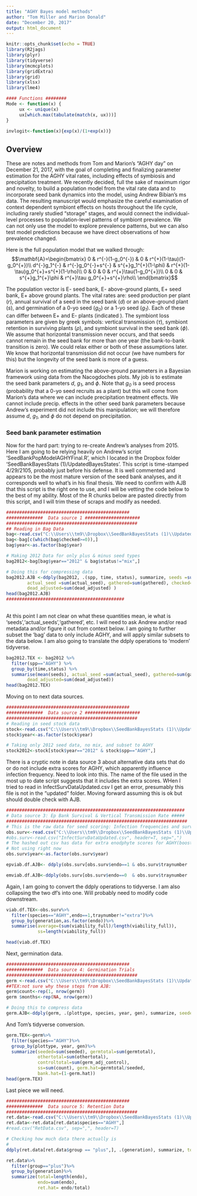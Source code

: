```yaml
---
title: "AGHY Bayes model methods"
author: "Tom Miller and Marion Donald"
date: "December 20, 2017"
output: html_document
---
```


```r
knitr::opts_chunk$set(echo = TRUE)
library(R2jags)
library(plyr)
library(tidyverse)
library(mcmcplots)
library(gridExtra)
library(grid)
library(xlsx)
library(lme4)

#### Functions ########
Mode <- function(x) {
     ux <- unique(x)
     ux[which.max(tabulate(match(x, ux)))]
}

invlogit<-function(x){exp(x)/(1+exp(x))}
```

## Overview
These are notes and methods from Tom and Marion's "AGHY day" on December 21, 2017, with the goal of completing and finalizing parameter estimation for the AGHY vital rates, including effects of symbiosis and precipitation treatment. We recently decided, full the sake of maximum rigor and novelty, to build a population model from the vital rate data and to incorporate seed bank dynamics into the model, using Andrew Bibian's ms data. The resulting manuscript would emphasize the careful examination of context dependent symbiont effects on hosts throughout the life cycle, including rarely studied "storage" stages, and would connect the individual-level processes to population-level patterns of symbiont prevalence. We can not only use the model to explore prevalence patterns, but we can also test model predictions because we have direct observations of how prevalence changed. 

Here is the full population model that we walked through:
$$\mathbf{A}=\begin{bmatrix} 
0 & r^{-}(1-g_0^{-}) & 0 & r^{+}(1-\tau)(1-g_0^{+})\\
d^{-}g_1^{-} & r^{-}g_0^{-}+s^{-} & s^{+}g_1^{+}(1-\phi) & r^{+}(1-\tau)g_0^{+}+s^{+}(1-\rho)\\
0 & 0 & 0 & r^{+}\tau(1-g_0^{+})\\
0 & 0 & s^{+}g_1^{+}\phi & r^{+}\tau g_0^{+}+s^{+}\rho\\
\end{bmatrix}$$

The population vector is E- seed bank, E- above-ground plants, E+ seed bank, E+ above ground plants. The vital rates are: seed production per plant ($\mathit{r}$), annual survival of a seed in the seed bank ($\mathit{d}$) or an above-ground plant ($\mathit{s}$), and germination of a 0-yo seed ($\mathit{g_0}$) or a 1-yo seed ($\mathit{g_1}$). Each of these can differ between E+ and E- plants (indicated ). The symbiont loss parameters are given by greek symbols: vertical transmission ($\mathit{\tau}$), symbiont retention in surviving plants ($\mathit{\rho}$), and symbiont survival in the seed bank ($\mathit{\phi}$). We assume that horizontal transmission never occurs, and that seeds cannot remain in the seed bank for more than one year (the bank-to-bank transition is zero). We could relax either or both of these assumptions later. We know that horizontal transmission did not occur (we have numbers for this) but the longevity of the seed bank is more of a guess. 

Marion is working on estimating the above-ground parameters in a Bayesian framework using data from the Nacogdoches plots. My job is to estimate the seed bank parameters $\mathit{d}$, $\mathit{g_1}$, and $\mathit{\phi}$. Note that $\mathit{g_0}$ is a seed process (probability that a 0-yo seed recruits as a plant) but this will come from Marion's data where we can include precipitation treatment effects. We cannot include precip. effects in the other seed bank parameters because Andrew's experiment did not include this manipulation; we will therefore assume $\mathit{d}$, $\mathit{g_1}$, and $\mathit{\phi}$ do not depend on precipitation. 

### Seed bank parameter estimation
Now for the hard part: trying to re-create Andrew's analyses from 2015. Here I am going to be relying heavily on Andrew's script 'SeedBankPopModelAGHYFinal.R', which I located in the Dropbox folder 'SeedBankBayesStats (1)/UpdatedBayesStates'. This script is time-stamped 4/29/2105, probably just before his defense. It is well commented and appears to be the most mature version of the seed bank analyses, and it corresponds well to what's in his final thesis. We need to confirm with AJB that this script is the right one to use, and I will be vetting the code below to the best of my ability. Most of the R chunks below are pasted directly from this script, and I will trim these of scraps and modify as needed.

```r
###############################################
##############  Data source 1 #####################
##################################################
## Reading in Bag Data
bag<-read.csv("C:\\Users\\tm9\\Dropbox\\SeedBankBayesStats (1)\\UpdatedBayesStats\\FilledBagBankDataUse.csv")
bag<-bag[c(which(bag$checked>=0)),]
bag$year<-as.factor(bag$year)

# Making 2012 Data for only plus & minus seed types
bag2012<-bag[bag$year=="2012" & bag$status!="mix",]

# Doing this for compressing data 
bag2012.AJB <-ddply(bag2012, .(spp, time, status), summarize, seeds =sum(seeds), 
		actual_seed =sum(actual_seed), gathered=sum(gathered), checked=sum(checked), 
		dead_adjusted=sum(dead_adjusted) )	
head(bag2012.AJB)
#############################################	
	
```

At this point I am not clear on what these quantities mean, ie what is 'seeds','actual_seeds','gathered', etc. I will need to ask Andrew and/or read metadata and/or figure it out from context below. I am going to further subset the 'bag' data to only include AGHY, and will apply similar subsets to the data below. I am also going to translate the ddply operations to 'modern' tidyverse.
```r
bag2012.TEX <- bag2012 %>% 
  filter(spp=="AGHY") %>%
  group_by(time,status) %>%
  summarise(mean(seeds), actual_seed =sum(actual_seed), gathered=sum(gathered), checked=sum(checked), 
		dead_adjusted=sum(dead_adjusted))
head(bag2012.TEX)
```

Moving on to next data sources.
```r
###############################################
##############  Data source 2 #####################
##################################################
# Reading in seed stock data
stock<-read.csv("C:\\Users\\tm9\\Dropbox\\SeedBankBayesStats (1)\\UpdatedBayesStats\\Filledbagt0Data.csv")
stock$year<-as.factor(stock$year)

# Taking only 2012 seed data, no mix, and subset to AGHY
stock2012<-stock[stock$year=="2012" & stock$spp=="AGHY",]
```

There is a cryptic note in data source 3 about alternative data sets that do or do not include extra scores for AGHY, which apparently influence infection frequency. Need to look into this. The name of the file used in the most up to date script suggests that it includes the extra scores. WHen I tried to read in InfectSurvDataUpdated.csv I get an error, presumably this file is not in the "updated" folder. Moving forward assuming this is ok but should double check with AJB.
```r
####################################################################
# Data source 3: Ep Bank Survival & Vertical Transmission Rate #####
#####################################################################
# This is the raw data for seed scoring: Infection frequencies and survival
obs.surv<-read.csv("C:\\Users\\tm9\\Dropbox\\SeedBankBayesStats (1)\\UpdatedBayesStats\\InfectSurvDataUpdatedExtraScores.csv")
#obs.surv<-read.csv("InfectSurvDataUpdated.csv", header=T, sep=",")
# The hashed out csv has data for extra enodphyte scores for AGHY(boost infection frequency for AGHY)
# Not using right now
obs.surv$year<-as.factor(obs.surv$year)

epviab.df.AJB<- ddply(obs.surv[obs.surv$endo==1 & obs.surv$traynumber !="extra",], .(species, generation), summarize, average=(sum(viability_full)/length(viability_full)), ss=length(viability_full))

emviab.df.AJB<-ddply(obs.surv[obs.surv$endo==0  & obs.surv$traynumber !="extra",], .(species, generation), summarize, average=(sum(viability_full)/length(viability_full)), ss=length(viability_full))

```
Again, I am going to convert the ddply operations to tidyverse. I am also collapsing the two df's into one. Will probably need to modify code downstream.
```r
viab.df.TEX<-obs.surv%>%
  filter(species=="AGHY",endo==1,traynumber!="extra")%>%
  group_by(generation,as.factor(endo))%>%
  summarise(average=(sum(viability_full)/length(viability_full)), 
            ss=length(viability_full))

head(viab.df.TEX)
```
Next, germination data.
```r
###############################################
##############  Data source 4: Germination Trials
##################################################
germ <-read.csv("C:\\Users\\tm9\\Dropbox\\SeedBankBayesStats (1)\\UpdatedBayesStats\\GermData.csv")
##TEX:not sure why these steps from AJB:
germ$count<-rep(1, nrow(germ))
germ $months<-rep(NA, nrow(germ))

# Doing this to compress data
germ.AJB<-ddply(germ, .(plottype, species, year, gen), summarize, seeded=sum(seeded), germtotal=sum(germtotal), othertotal=sum(othertotal), controltotal=sum(germ_adj_control), ss=sum(count), germ.hat=germtotal/seeded, bank.hat=(1-germ.hat))

```
And Tom's tidyverse conversion.
```r
germ.TEX<-germ%>%
  filter(species=="AGHY")%>%
  group_by(plottype, year, gen)%>%
  summarize(seeded=sum(seeded), germtotal=sum(germtotal),
            othertotal=sum(othertotal),
            controltotal=sum(germ_adj_control), 
            ss=sum(count), germ.hat=germtotal/seeded,
            bank.hat=(1-germ.hat))
head(germ.TEX)
```
Last piece we will need.
```r
###############################################
##############  Data source 5: Retention Data
##################################################
ret.data<-read.csv("C:\\Users\\tm9\\Dropbox\\SeedBankBayesStats (1)\\UpdatedBayesStats\\Testing.csv")
ret.data<-ret.data[ret.data$species=="AGHY",]
#read.csv("RetData.csv", sep=",", header=T)

# Checking how much data there actually is
#
ddply(ret.data[ret.data$group == "plus",], .(generation), summarize, total=length(endo), endo=sum(endo), ret.hat= endo/total)

ret.data%>%
  filter(group=="plus")%>%
  group_by(generation)%>%
  summarize(total=length(endo), 
            endo=sum(endo), 
            ret.hat= endo/total)
```

